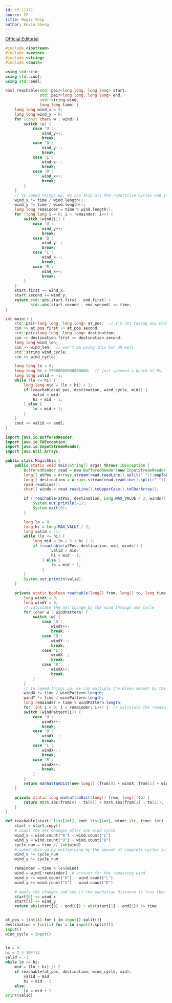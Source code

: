 ```yaml
---
id: cf-1117C
source: CF
title: Magic Ship
author: Kevin Sheng
---
```


[Official Editorial](https://codeforces.com/blog/entry/65365)

<LanguageSection>

<CPPSection>

```cpp
#include <iostream>
#include <vector>
#include <string>
#include <cmath>

using std::cin;
using std::cout;
using std::endl;

bool reachable(std::pair<long long, long long> start,
			   std::pair<long long, long long> end,
			   std::string wind,
			   long long time) {
	long long wind_x = 0;
	long long wind_y = 0;
	for (const char& w : wind) {
		switch (w) {
			case 'U':
				wind_y++;
				break;
			case 'D':
				wind_y--;
				break;
			case 'L':
				wind_x--;
				break;
			case 'R':
				wind_x++;
				break;
		}
	}
	// to speed things up, we can skip all the repetitive cycles and just multiply by the total complete amount of cycles
	wind_x *= time / wind.length();
	wind_y *= time / wind.length();
	long long remainder = time % wind.length();
	for (long long i = 0; i < remainder; i++) {
		switch (wind[i]) {
			case 'U':
				wind_y++;
				break;
			case 'D':
				wind_y--;
				break;
			case 'L':
				wind_x--;
				break;
			case 'R':
				wind_x++;
				break;
		}
	}
	start.first += wind_x;
	start.second += wind_y;
	return std::abs(start.first - end.first) +
		   std::abs(start.second - end.second) <= time;
}

int main() {
	std::pair<long long, long long> at_pos;  // i'm not taking any chances with integer overflow
	cin >> at_pos.first >> at_pos.second;
	std::pair<long long, long long> destination;
	cin >> destination.first >> destination.second;
	long long wind_len;
	cin >> wind_len;  // won't be using this but oh well
	std::string wind_cycle;
	cin >> wind_cycle;

	long long lo = 0;
	long long hi = 20000000000000000;  // just spammed a bunch of 0s, it should be long enough
	long long valid = -1;
	while (lo <= hi) {
		long long mid = (lo + hi) / 2;
		if (reachable(at_pos, destination, wind_cycle, mid)) {
			valid = mid;
			hi = mid - 1;
		} else {
			lo = mid + 1;
		}
	}
	cout << valid << endl;
}
```

</CPPSection>

<JavaSection>

```java
import java.io.BufferedReader;
import java.io.IOException;
import java.io.InputStreamReader;
import java.util.Arrays;

public class MagicShip {
	public static void main(String[] args) throws IOException {
		BufferedReader read = new BufferedReader(new InputStreamReader(System.in));
		long[] atPos = Arrays.stream(read.readLine().split(" ")).mapToLong(Long::parseLong).toArray();
		long[] destination = Arrays.stream(read.readLine().split(" ")).mapToLong(Long::parseLong).toArray();
		read.readLine();
		char[] winds = read.readLine().toUpperCase().toCharArray();

		if (!reachable(atPos, destination, Long.MAX_VALUE / 2, winds)) {
			System.out.println(-1);
			System.exit(0);
		}

		long lo = 0;
		long hi = Long.MAX_VALUE / 2;
		long valid = -1;
		while (lo <= hi) {
			long mid = lo / 2 + hi / 2;
			if (reachable(atPos, destination, mid, winds)) {
					valid = mid;
					hi = mid - 1;
				} else {
					lo = mid + 1;
				}
		}
		System.out.println(valid);
	}

	private static boolean reachable(long[] from, long[] to, long time, char[] windPattern) {
		long windX = 0;
		long windY = 0;
		// calculate the net change by the wind through one cycle
		for (char w : windPattern) {
			switch (w) {
				case 'U':
					windY++;
					break;
				case 'D':
					windY--;
					break;
				case 'L':
					windX--;
					break;
				case 'R':
					windX++;
					break;
			}
		}
		// to speed things up, we can multiply the blown amount by the complete cycle amount
		windX *= time / windPattern.length;
		windY *= time / windPattern.length;
		long remainder = time % windPattern.length;
		for (int i = 0; i < remainder; i++) {  // calculate the remaining wind
		switch (windPattern[i]) {
			case 'U':
				windY++;
				break;
			case 'D':
				windY--;
				break;
			case 'L':
				windX--;
				break;
			case 'R':
				windX++;
				break;
			}
		}
		return manhattanDist(new long[] {from[0] + windX, from[1] + windY}, to) <= time;
	}

	private static long manhattanDist(long[] from, long[] to) {
		return Math.abs(from[0] - to[0]) + Math.abs(from[1] - to[1]);
	}
}
```

</JavaSection>

<PySection>

```py
def reachable(start: list[int], end: list[int], wind: str, time: int) -> bool:
	start = start.copy()
	# count the net changes after one wind cycle
	wind_x = wind.count("R") - wind.count("L")
	wind_y = wind.count("U") - wind.count("D")
	cycle_num = time // len(wind)
	# speed this up by multiplying by the amount of complete cycles in the time
	wind_x *= cycle_num
	wind_y *= cycle_num

	remainder = time % len(wind)
	wind = wind[:remainder]  # account for the remaining wind
	wind_x += wind.count("R") - wind.count("L")
	wind_y += wind.count("U") - wind.count("D")

	# apply the changes and see if the manhattan distance is less than the time
	start[0] += wind_x
	start[1] += wind_y
	return abs(start[0] - end[0]) + abs(start[1] - end[1]) <= time


at_pos = [int(i) for i in input().split()]
destination = [int(i) for i in input().split()]
input()
wind_cycle = input()


lo = 0
hi = 2 * 10**14
valid = -1
while lo <= hi:
	mid = (lo + hi) // 2
	if reachable(at_pos, destination, wind_cycle, mid):
		valid = mid
		hi = mid - 1
	else:
		lo = mid + 1
print(valid)
```

</PySection>

</LanguageSection>
